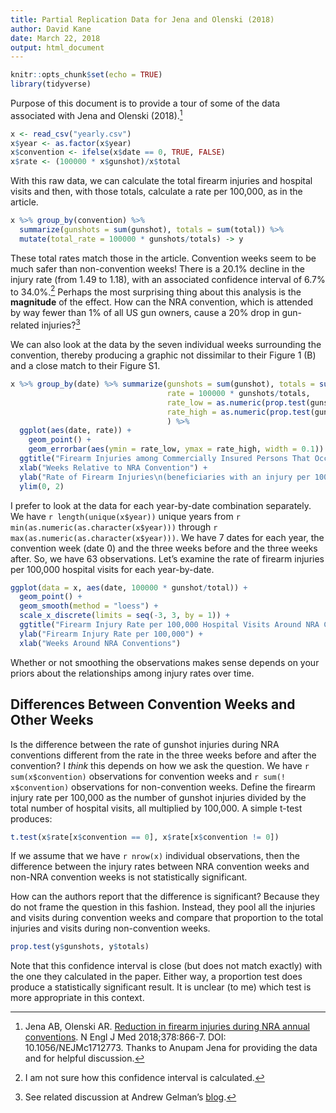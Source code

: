 ```yaml
---
title: Partial Replication Data for Jena and Olenski (2018)
author: David Kane
date: March 22, 2018
output: html_document
---
```


```r
knitr::opts_chunk$set(echo = TRUE)
library(tidyverse)
```

Purpose of this document is to provide a tour of some of the data associated with Jena and Olenski (2018).[^1]

```r
x <- read_csv("yearly.csv")
x$year <- as.factor(x$year)
x$convention <- ifelse(x$date == 0, TRUE, FALSE)
x$rate <- (100000 * x$gunshot)/x$total
```

With this raw data, we can calculate the total firearm injuries and hospital visits and then, with those totals, calculate a rate per 100,000, as in the article.

```r
x %>% group_by(convention) %>% 
  summarize(gunshots = sum(gunshot), totals = sum(total)) %>% 
  mutate(total_rate = 100000 * gunshots/totals) -> y
```
These total rates match those in the article. Convention weeks seem to be much safer than non-convention weeks! There is a 20.1% decline in the injury rate (from 1.49 to 1.18), with an associated confidence interval of 6.7% to 34.0%.[^2] Perhaps the most surprising thing about this analysis is the **magnitude** of the effect. How can the NRA convention, which is attended by way fewer than 1% of all US gun owners, cause a 20% drop in gun-related injuries?[^3]

We can also look at the data by the seven individual weeks surrounding the convention, thereby producing a graphic not dissimilar to their Figure 1 (B) and a close match to their Figure S1. 

```r
x %>% group_by(date) %>% summarize(gunshots = sum(gunshot), totals = sum(total), 
                                   rate = 100000 * gunshots/totals, 
                                   rate_low = as.numeric(prop.test(gunshots, totals)$conf.int[1] * 100000),
                                   rate_high = as.numeric(prop.test(gunshots, totals)$conf.int[2] * 100000)
                                   ) %>% 
  ggplot(aes(date, rate)) + 
    geom_point() +
    geom_errorbar(aes(ymin = rate_low, ymax = rate_high, width = 0.1)) +
  ggtitle("Firearm Injuries among Commercially Insured Persons That Occurred on\nDates of National Rifle Association (NRA) Annual Conventions and Control Dates,\n 2007–2015.") +
  xlab("Weeks Relative to NRA Convention") +
  ylab("Rate of Firearm Injuries\n(beneficiaries with an injury per 100,000 persons)") + 
  ylim(0, 2)
```


I prefer to look at the data for each year-by-date combination separately. We 
have `r length(unique(x$year))` unique years from `r min(as.numeric(as.character(x$year)))` through 
`r max(as.numeric(as.character(x$year)))`. We have 7 dates for each year, the convention week (date 0) and the three weeks before and the three weeks after. So, we have 63 observations. Let's examine the rate of firearm injuries per 100,000 hospital visits for each year-by-date.


```r
ggplot(data = x, aes(date, 100000 * gunshot/total)) + 
  geom_point() +
  geom_smooth(method = "loess") + 
  scale_x_discrete(limits = seq(-3, 3, by = 1)) +
  ggtitle("Firearm Injury Rate per 100,000 Hospital Visits Around NRA Conventions") +
  ylab("Firearm Injury Rate per 100,000") +
  xlab("Weeks Around NRA Conventions")
```

Whether or not smoothing the observations makes sense depends on your priors about the relationships among injury rates over time.

## Differences Between Convention Weeks and Other Weeks

Is the difference between the rate of gunshot injuries during NRA conventions different from the rate in the three weeks before and after the convention? I *think* this depends on how we ask the question. We have `r sum(x$convention)` observations for convention weeks and 
`r sum(! x$convention)` observations for non-convention weeks. Define the firearm injury rate per 100,000 as the number of gunshot injuries divided by the total number of hospital visits, all multiplied by 100,000. A simple t-test produces:

```r
t.test(x$rate[x$convention == 0], x$rate[x$convention != 0])
```

If we assume that we have `r nrow(x)` individual observations, then the difference between the injury rates between NRA convention weeks and non-NRA convention weeks is not statistically significant. 

How can the authors report that the difference is significant? Because they do not frame the question in this fashion. Instead, they pool all the injuries and visits during convention weeks and compare that proportion to the total injuries and visits during non-convention weeks.

```r
prop.test(y$gunshots, y$totals)
```

Note that this confidence interval is close (but does not match exactly) with the one they calculated in the paper. Either way, a proportion test does produce a statistically significant result. It is unclear (to me) which test is more appropriate in this context.


[^1]: Jena AB, Olenski AR. [Reduction in firearm injuries during NRA annual conventions](http://www.nejm.org/doi/full/10.1056/NEJMc1712773). N Engl J Med 2018;378:866-7. DOI: 10.1056/NEJMc1712773. Thanks to Anupam Jena for providing the data and for helpful discussion.

[^2]: I am not sure how this confidence interval is calculated. 

[^3]: See related discussion at Andrew Gelman's [blog](http://andrewgelman.com/2018/03/05/no-dont-believe-reduction-firearm-injuries-nra-annual-conventions-story/).